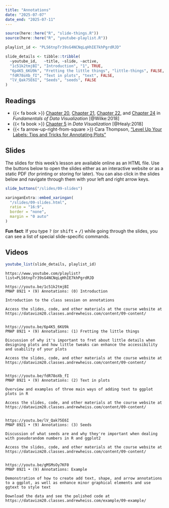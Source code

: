 ```yaml
---
title: "Annotations"
date: "2025-07-07"
date_end: "2025-07-11"
---
```


```r
source(here::here("R", "slide-things.R"))
source(here::here("R", "youtube-playlist.R"))

playlist_id <- "PLS6tnpTr39sG4NCNqLqHhIE7khPgrdRJD"

slide_details <- tibble::tribble(
  ~youtube_id,   ~title, ~slide, ~active,
  "1c51k2tmjBI", "Introduction", "1", TRUE,
  "6p4K5_6KU9k", "Fretting the little things", "little-things", FALSE,
  "fdR78oXb_fI", "Text in plots", "text", FALSE,
  "lV_Qak75E6I", "Seeds", "seeds", FALSE
)
```

## Readings

- {{< fa book >}} [Chapter 20](https://clauswilke.com/dataviz/redundant-coding.html), [Chapter 21](https://clauswilke.com/dataviz/multi-panel-figures.html), [Chapter 22](https://clauswilke.com/dataviz/figure-titles-captions.html), and [Chapter 24](https://clauswilke.com/dataviz/small-axis-labels.html) in *Fundamentals of Data Visualization* [@Wilke:2018]
- {{< fa book >}} [Chapter 5](http://socviz.co/workgeoms.html) in *Data Visualization* [@Healy:2018]
- {{< fa arrow-up-right-from-square >}} Cara Thompson, ["Level Up Your Labels: Tips and Tricks for Annotating Plots"](https://www.cararthompson.com/talks/user2022)


## Slides

The slides for this week's lesson are available online as an HTML file. Use the buttons below to open the slides either as an interactive website or as a static PDF (for printing or storing for later). You can also click in the slides below and navigate through them with your left and right arrow keys.

```r
slide_buttons("/slides/09-slides")

xaringanExtra::embed_xaringan(
  "/slides/09-slides.html",
  ratio = "16:9",
  border = "none",
  margin = "0 auto"
)
```

:::{.callout-tip}
**Fun fact**: If you type <kbd>?</kbd> (or <kbd>shift</kbd> + <kbd>/</kbd>) while going through the slides, you can see a list of special slide-specific commands.
:::


## Videos

```r
youtube_list(slide_details, playlist_id)
```


```cat
https://www.youtube.com/playlist?list=PLS6tnpTr39sG4NCNqLqHhIE7khPgrdRJD

https://youtu.be/1c51k2tmjBI
PMAP 8921 • (9) Annotations: (0) Introduction

Introduction to the class session on annotations

Access the slides, code, and other materials at the course website at https://datavizm20.classes.andrewheiss.com/content/09-content/


https://youtu.be/6p4K5_6KU9k
PMAP 8921 • (9) Annotations: (1) Fretting the little things

Discussion of why it's important to fret about little details when designing plots and how little tweaks can enhance the accessibility and usability of your plots

Access the slides, code, and other materials at the course website at https://datavizm20.classes.andrewheiss.com/content/09-content/


https://youtu.be/fdR78oXb_fI
PMAP 8921 • (9) Annotations: (2) Text in plots

Overview and examples of three main ways of adding text to ggplot plots in R

Access the slides, code, and other materials at the course website at https://datavizm20.classes.andrewheiss.com/content/09-content/
  

https://youtu.be/lV_Qak75E6I
PMAP 8921 • (9) Annotations: (3) Seeds

Discussion of what seeds are and why they're important when dealing with pseudorandom numbers in R and ggplot2

Access the slides, code, and other materials at the course website at https://datavizm20.classes.andrewheiss.com/content/09-content/


https://youtu.be/gMSMsOy7KF0
PMAP 8921 • (9) Annotations: Example

Demonstration of how to create add text, shape, and arrow annotations to a ggplot, as well as enhance minor graphical elements and use ggtext to style text

Download the data and see the polished code at https://datavizm20.classes.andrewheiss.com/example/09-example/

```
